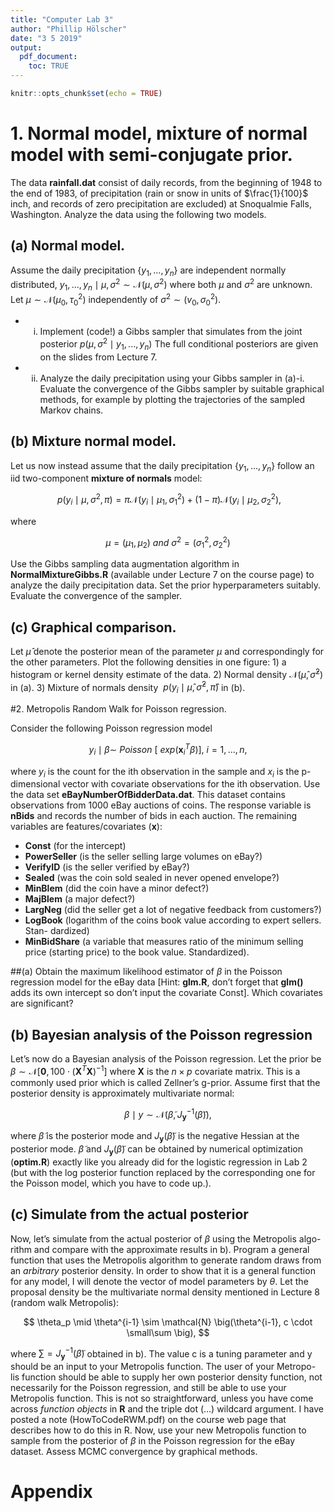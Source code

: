 ```yaml
---
title: "Computer Lab 3"
author: "Phillip Hölscher"
date: "3 5 2019"
output: 
  pdf_document: 
    toc: TRUE
---
```


```r
knitr::opts_chunk$set(echo = TRUE)
```

# 1. Normal model, mixture of normal model with semi-conjugate prior.
The data **rainfall.dat** consist of daily records, from the beginning of 1948 to the
end of 1983, of precipitation (rain or snow in units of $\frac{1}{100}$ inch, and records of zero
precipitation are excluded) at Snoqualmie Falls, Washington. Analyze the data using the following two models.

## (a) Normal model.
Assume the daily precipitation $\{y_1,...,y_n\}$ are independent normally distributed, $y_1,...,y_n \mid \mu, \sigma^2 \sim \mathcal{N}(\mu, \sigma^2)$ where both $\mu$ and $\sigma^2$ are unknown. Let $\mu \sim \mathcal{N}(\mu_0, \tau^2_0)$ independently of $\sigma^2 \sim (v_0, \sigma^2_0)$.


- i. Implement (code!) a Gibbs sampler that simulates from the joint posterior $p(\mu,\sigma^2 \mid y_1,...,y_n)$ The full conditional posteriors are given on the slides from Lecture 7.

- ii. Analyze the daily precipitation using your Gibbs sampler in (a)-i. Evaluate the convergence of the Gibbs sampler by suitable graphical methods, for example by plotting the trajectories of the sampled Markov chains.

## (b) Mixture normal model.
Let us now instead assume that the daily precipitation $\{y_1, ..., y_n\}$ follow an iid two-component **mixture of normals** model:

$$ \ p (y_i \mid  \mu, \sigma^2, \pi) = \pi \mathcal{N}(y_i \mid  \mu_1, \sigma^2_1) + (1-\pi) \mathcal{N}(y_i \mid  \mu_2, \sigma^2_2), $$

where

$$ \mu = (\mu_1, \mu_2) \ and\  \sigma^2 = (\sigma^2_1, \sigma^2_2)$$

Use the Gibbs sampling data augmentation algorithm in **NormalMixtureGibbs.R** (available under Lecture 7 on the course page) to analyze the daily precipitation data. Set the prior hyperparameters suitably. Evaluate the convergence of the sampler.


## (c) Graphical comparison.
Let $\hat{\mu}$ denote the posterior mean of the parameter $\mu$ and correspondingly for the other parameters. Plot the following densities in one figure: 1) a histogram or kernel density estimate of the data. 2) Normal density $\mathcal{N} (\hat{\mu},\hat{\sigma}^2)$ in (a). 3) Mixture of normals density $\ p (y_i \mid \hat{\mu},\hat{\sigma}^2, \hat{\pi})$ in (b).


#2. Metropolis Random Walk for Poisson regression.

Consider the following Poisson regression model 

$$  y_i\mid \beta \sim \ Poisson \ \big[ \ exp (\mathbf{x}^T_i \beta) \big], \ i = 1,...,n, $$

where $y_i$ is the count for the ith observation in the sample and $x_i$ is the p-dimensional vector with covariate observations for the ith observation. Use the data set **eBayNumberOfBidderData.dat**. This dataset contains observations from 1000 eBay auctions of coins. The response variable is **nBids** and records the number of bids in each auction. The remaining variables are features/covariates (**x**):

- **Const** (for the intercept)
- **PowerSeller** (is the seller selling large volumes on eBay?)
- **VerifyID** (is the seller verified by eBay?)
- **Sealed** (was the coin sold sealed in never opened envelope?)
- **MinBlem** (did the coin have a minor defect?)
- **MajBlem** (a major defect?)
- **LargNeg** (did the seller get a lot of negative feedback from customers?)
- **LogBook** (logarithm of the coins book value according to expert sellers. Stan- dardized)
- **MinBidShare** (a variable that measures ratio of the minimum selling price (starting price) to the book value. Standardized).


##(a) Obtain the maximum likelihood estimator 
of $\beta$ in the Poisson regression model for the eBay data [Hint: **glm.R**, don’t forget that **glm()** adds its own intercept so don’t input the covariate Const]. Which covariates are significant?


## (b) Bayesian analysis of the Poisson regression
Let’s now do a Bayesian analysis of the Poisson regression. Let the prior be $\beta \sim \mathcal{N}\big[ \mathbf{0},100 \cdot (\mathbf{X}^T \mathbf{X})^{-1} \big]$ where **X** is the $n \times p$ covariate matrix. This is a commonly used prior which is called Zellner’s g-prior. Assume first that the posterior density is approximately multivariate normal:

$$  \beta \mid y \sim \mathcal{N} \big( \tilde{\beta}, J^{-1}_\mathbf{y} (\tilde{\beta}) \big),  $$

where $\tilde{\beta}$ is the posterior mode and $J_\mathbf{y}  (\tilde{\beta})$ is the negative Hessian at the posterior mode. $\tilde{\beta}$ and $J_\mathbf{y}  (\tilde{\beta})$ can be obtained by numerical optimization (**optim.R**) exactly like you already did for the logistic regression in Lab 2 (but with the log posterior function replaced by the corresponding one for the Poisson model, which you have to code up.).


## (c) Simulate from the actual posterior
Now, let’s simulate from the actual posterior of $\beta$ using the Metropolis algo- rithm and compare with the approximate results in b). Program a general function that uses the Metropolis algorithm to generate random draws from an *arbitrary* posterior density. In order to show that it is a general function for any model, I will denote the vector of model parameters by $\theta$. Let the proposal density be the multivariate normal density mentioned in Lecture 8 (random walk Metropolis):

$$  \theta_p \mid \theta^{i-1} \sim \mathcal{N} \big(\theta^{i-1}, c \cdot \small\sum \big),  $$

where $\sum = J^{-1}_\mathbf{y}  (\tilde{\beta})$ obtained in b). The value c is a tuning parameter and y
should be an input to your Metropolis function. The user of your Metropo- lis function should be able to supply her own posterior density function, not necessarily for the Poisson regression, and still be able to use your Metropolis function. This is not so straightforward, unless you have come across *function objects* in **R** and the triple dot (...) wildcard argument. I have posted a note (HowToCodeRWM.pdf) on the course web page that describes how to do this in R. Now, use your new Metropolis function to sample from the posterior of $\beta$ in the Poisson regression for the eBay dataset. Assess MCMC convergence by graphical methods.



\newpage
# Appendix

```r
```